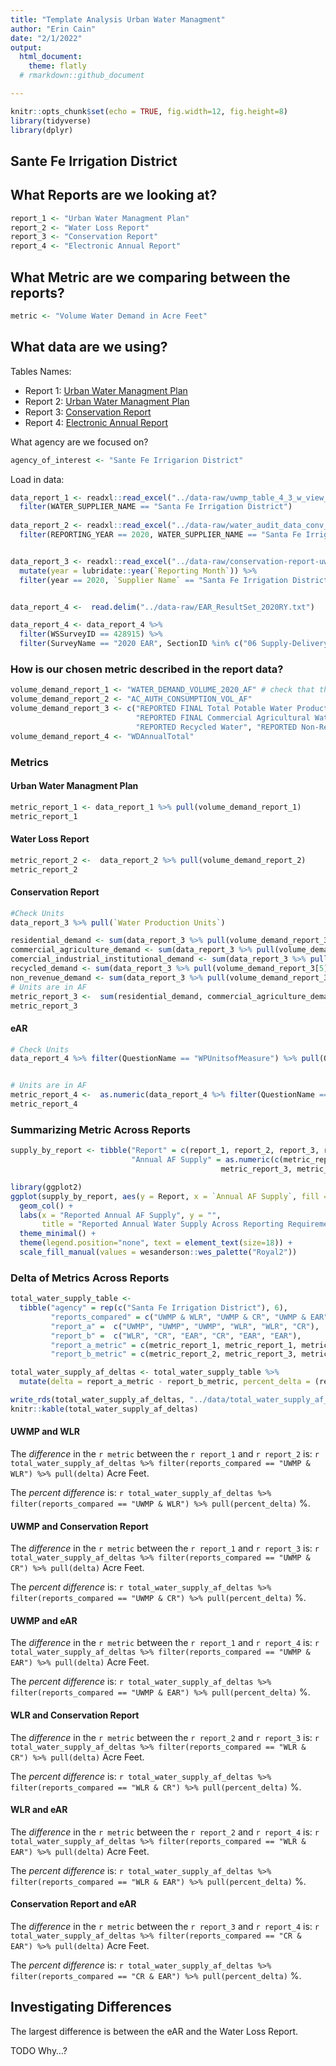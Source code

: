 ```yaml
---
title: "Template Analysis Urban Water Managment"
author: "Erin Cain"
date: "2/1/2022"
output: 
  html_document:
    theme: flatly
  # rmarkdown::github_document

---
```


```r
knitr::opts_chunk$set(echo = TRUE, fig.width=12, fig.height=8)
library(tidyverse)
library(dplyr)

```

## Sante Fe Irrigation District
 
## What Reports are we looking at? 

```r
report_1 <- "Urban Water Managment Plan"
report_2 <- "Water Loss Report"
report_3 <- "Conservation Report"
report_4 <- "Electronic Annual Report"
```

## What Metric are we comparing between the reports?

```r
metric <- "Volume Water Demand in Acre Feet"
```

## What data are we using?

Tables Names: 

* Report 1: [Urban Water Managment Plan](https://wuedata.water.ca.gov/uwmp_export_2020.asp)
* Report 2: [Urban Water Managment Plan](https://wuedata.water.ca.gov/awwa_export)
* Report 3: [Conservation Report](https://www.waterboards.ca.gov/water_issues/programs/conservation_portal/conservation_reporting.html)
* Report 4: [Electronic Annual Report](https://www.waterboards.ca.gov/drinking_water/certlic/drinkingwater/eardata.html)

What agency are we focused on? 

```r
agency_of_interest <- "Sante Fe Irrigarion District"
```


Load in data: 
```r
data_report_1 <- readxl::read_excel("../data-raw/uwmp_table_4_3_w_view_conv_to_af.xlsx") %>% 
  filter(WATER_SUPPLIER_NAME == "Santa Fe Irrigation District")
  
data_report_2 <- readxl::read_excel("../data-raw/water_audit_data_conv_to_af.xlsx") %>% 
  filter(REPORTING_YEAR == 2020, WATER_SUPPLIER_NAME == "Santa Fe Irrigation District") 


data_report_3 <- readxl::read_excel("../data-raw/conservation-report-uw-supplier-data120721.xlsx") %>% 
  mutate(year = lubridate::year(`Reporting Month`)) %>%
  filter(year == 2020, `Supplier Name` == "Santa Fe Irrigation District")


data_report_4 <-  read.delim("../data-raw/EAR_ResultSet_2020RY.txt")

data_report_4 <- data_report_4 %>%
  filter(WSSurveyID == 428915) %>%
  filter(SurveyName == "2020 EAR", SectionID %in% c("06 Supply-Delivery", "01 Intro")) 

```

### How is our chosen metric described in the report data?

```r
volume_demand_report_1 <- "WATER_DEMAND_VOLUME_2020_AF" # check that there is only one catagory, if not sum up
volume_demand_report_2 <- "AC_AUTH_CONSUMPTION_VOL_AF"
volume_demand_report_3 <- c("REPORTED FINAL Total Potable Water Production", "FINAL Percent Residential Use", 
                            "REPORTED FINAL Commercial Agricultural Water", "REPORTED FINAL Commercial, Industrial, and Institutional Water", 
                            "REPORTED Recycled Water", "REPORTED Non-Revenue Water") # Need to sum up reported metrics to get total demand 
volume_demand_report_4 <- "WDAnnualTotal"
```


### Metrics {.tabset}

#### Urban Water Managment Plan

```r
metric_report_1 <- data_report_1 %>% pull(volume_demand_report_1)
metric_report_1
```

#### Water Loss Report 

```r
metric_report_2 <-  data_report_2 %>% pull(volume_demand_report_2)
metric_report_2 

```

#### Conservation Report 

```r
#Check Units
data_report_3 %>% pull(`Water Production Units`) 

residential_demand <- sum(data_report_3 %>% pull(volume_demand_report_3[1]) * data_report_3 %>% pull(volume_demand_report_3[2])) 
commercial_agriculture_demand <- sum(data_report_3 %>% pull(volume_demand_report_3[3]), na.rm = T)
comercial_industrial_institutional_demand <- sum(data_report_3 %>% pull(volume_demand_report_3[4]))
recycled_demand <- sum(data_report_3 %>% pull(volume_demand_report_3[5]))
non_revenue_demand <- sum(data_report_3 %>% pull(volume_demand_report_3[6]))
# Units are in AF
metric_report_3 <-  sum(residential_demand, commercial_agriculture_demand, comercial_industrial_institutional_demand, recycled_demand, non_revenue_demand)
metric_report_3 
```

#### eAR

```r
# Check Units 
data_report_4 %>% filter(QuestionName == "WPUnitsofMeasure") %>% pull(QuestionResults)


# Units are in AF
metric_report_4 <-  as.numeric(data_report_4 %>% filter(QuestionName == "WPAnnualTotal") %>% pull(QuestionResults))
metric_report_4 
```

### Summarizing Metric Across Reports 

```r
supply_by_report <- tibble("Report" = c(report_1, report_2, report_3, report_4),
                           "Annual AF Supply" = as.numeric(c(metric_report_1, metric_report_2, 
                                               metric_report_3, metric_report_4)))
```

```r
library(ggplot2)
ggplot(supply_by_report, aes(y = Report, x = `Annual AF Supply`, fill = Report)) +
  geom_col() + 
  labs(x = "Reported Annual AF Supply", y = "", 
       title = "Reported Annual Water Supply Across Reporting Requirements") +
  theme_minimal() +
  theme(legend.position="none", text = element_text(size=18)) + 
  scale_fill_manual(values = wesanderson::wes_palette("Royal2"))

```

### Delta of Metrics Across Reports {.tabset}

```r
total_water_supply_table <- 
  tibble("agency" = rep(c("Santa Fe Irrigation District"), 6),
         "reports_compared" = c("UWMP & WLR", "UWMP & CR", "UWMP & EAR", "WLR & CR", "WLR & EAR", "CR & EAR"),
         "report_a" =  c("UWMP", "UWMP", "UWMP", "WLR", "WLR", "CR"),
         "report_b" =  c("WLR", "CR", "EAR", "CR", "EAR", "EAR"),
         "report_a_metric" = c(metric_report_1, metric_report_1, metric_report_1, metric_report_2, metric_report_2, metric_report_3), 
         "report_b_metric" = c(metric_report_2, metric_report_3, metric_report_4, metric_report_3, metric_report_4, metric_report_4),)

total_water_supply_af_deltas <- total_water_supply_table %>% 
  mutate(delta = report_a_metric - report_b_metric, percent_delta = (report_a_metric / report_b_metric - 1) * 100)

write_rds(total_water_supply_af_deltas, "../data/total_water_supply_af_deltas.rds")
knitr::kable(total_water_supply_af_deltas)
```



#### UWMP and WLR

The *difference* in the `r metric` between the `r report_1` and `r report_2` is: `r total_water_supply_af_deltas %>% filter(reports_compared == "UWMP & WLR") %>% pull(delta)` Acre Feet. 

The *percent difference* is: `r total_water_supply_af_deltas %>% filter(reports_compared == "UWMP & WLR") %>% pull(percent_delta)` %.

#### UWMP and Conservation Report

The *difference* in the `r metric` between the `r report_1` and `r report_3` is: `r total_water_supply_af_deltas %>% filter(reports_compared == "UWMP & CR") %>% pull(delta)` Acre Feet. 

The *percent difference* is: `r total_water_supply_af_deltas %>% filter(reports_compared == "UWMP & CR") %>% pull(percent_delta)` %.

#### UWMP and eAR

The *difference* in the `r metric` between the `r report_1` and `r report_4` is: `r total_water_supply_af_deltas %>% filter(reports_compared == "UWMP & EAR") %>% pull(delta)` Acre Feet. 

The *percent difference* is: `r total_water_supply_af_deltas %>% filter(reports_compared == "UWMP & EAR") %>% pull(percent_delta)` %.

#### WLR and Conservation Report

The *difference* in the `r metric` between the `r report_2` and `r report_3` is: `r total_water_supply_af_deltas %>% filter(reports_compared == "WLR & CR") %>% pull(delta)` Acre Feet. 

The *percent difference* is: `r total_water_supply_af_deltas %>% filter(reports_compared == "WLR & CR") %>% pull(percent_delta)` %.

#### WLR and eAR

The *difference* in the `r metric` between the `r report_2` and `r report_4` is: `r total_water_supply_af_deltas %>% filter(reports_compared == "WLR & EAR") %>% pull(delta)` Acre Feet. 

The *percent difference* is: `r total_water_supply_af_deltas %>% filter(reports_compared == "WLR & EAR") %>% pull(percent_delta)` %.

#### Conservation Report and eAR

The *difference* in the `r metric` between the `r report_3` and `r report_4` is: `r total_water_supply_af_deltas %>% filter(reports_compared == "CR & EAR") %>% pull(delta)` Acre Feet. 

The *percent difference* is: `r total_water_supply_af_deltas %>% filter(reports_compared == "CR & EAR") %>% pull(percent_delta)` %.



## Investigating Differences 

The largest difference is between the eAR and the Water Loss Report. 

TODO Why...?